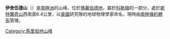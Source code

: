 {{Coord|74|59|S|113|43|W|source:GNIS|display=title}}

'''伊舍伍德山'''（{{lang-en|Mount Isherwood}}）是[[南極洲|南極洲]]的山峰，位於[[瑪麗伯德地|瑪麗伯德地]]，屬於[[科勒嶺|科勒嶺]]的一部分，處於[[斯特蘭奇山|斯特蘭奇山]]西南面6.4公里，以[[美國|美國]]研究隊的地球物理學家命名，現時由[[南極條約體系|南極條約體系]]管理。

{{DEFAULTSORT:Mount Isherwood}}
[[Category:馬里伯地山峰|Category:馬里伯地山峰]]


{{MarieByrdLand-geo-stub}}